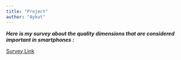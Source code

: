```yaml
---
title: "Project"
author: "Aykut"
---
```


***Here is my survey about the quality dimensions that are considered important in smartphones :***

[Survey Link](https://drive.google.com/file/d/11JeGPAZnZ9Z8ohHYUQnv28hmzSDRJiFh/view?usp=drive_link)
